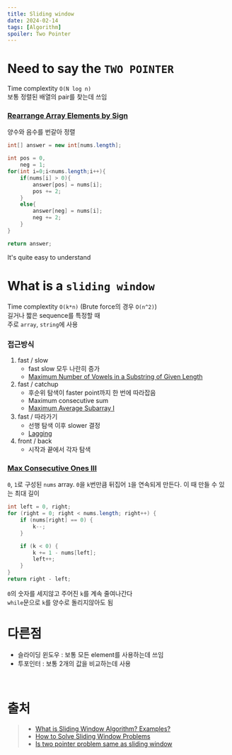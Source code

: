 ```yaml
---
title: Sliding window
date: 2024-02-14
tags: [Algorithm]
spoiler: Two Pointer
---
```


# Need to say the `TWO POINTER`
Time complextity `O(N log n)`  
보통 정렬된 배열의 pair를 찾는데 쓰임

### [Rearrange Array Elements by Sign](https://leetcode.com/problems/rearrange-array-elements-by-sign/)  
양수와 음수를 번갈아 정렬
```java
int[] answer = new int[nums.length];

int pos = 0,
    neg = 1;
for(int i=0;i<nums.length;i++){
    if(nums[i] > 0){
        answer[pos] = nums[i];
        pos += 2;
    }
    else{
        answer[neg] = nums[i];
        neg += 2;
    }
}

return answer;
```
It's quite easy to understand

# What is a `sliding window`
Time complextity `O(k*n)` (Brute force의 경우 `O(n^2)`)  
길거나 짧은 sequence를 특정할 때  
주로 `array`, `string`에 사용  

### 접근방식
1. fast / slow
    - fast slow 모두 나란히 증가
    - [Maximum Number of Vowels in a Substring of Given Length](https://leetcode.com/problems/maximum-number-of-vowels-in-a-substring-of-given-length)
1. fast / catchup
    - 후순위 탐색이 faster point까지 한 번에 따라잡음
    - Maximum consecutive sum
    - [Maximum Average Subarray I](https://leetcode.com/problems/maximum-average-subarray-i)
1. fast / 따라가기
    - 선행 탐색 이후 slower 결정
    - [Lagging](https://leetcode.com/problems/house-robber)
1. front / back
    - 시작과 끝에서 각자 탐색

### [Max Consecutive Ones III](https://leetcode.com/problems/max-consecutive-ones-iii)  
`0`, `1`로 구성된 `nums` array. `0`을 `k`번만큼 뒤집어 `1`을 연속되게 만든다. 이 때 만들 수 있는 최대 길이 
```java
int left = 0, right;
for (right = 0; right < nums.length; right++) {
    if (nums[right] == 0) {
        k--;
    }

    if (k < 0) {
        k += 1 - nums[left];
        left++;
    }
}
return right - left;
```
`0`의 숫자를 세지않고 주어진 `k`를 계속 줄여나간다  
`while`문으로 `k`를 양수로 돌리지않아도 됨


# 다른점
- 슬라이딩 윈도우 : 보통 모든 element를 사용하는데 쓰임
- 투포인터 : 보통 2개의 값을 비교하는데 사용

&nbsp;

# 출처
> - [What is Sliding Window Algorithm? Examples?](https://stackoverflow.com/a/64111403)  
> - [How to Solve Sliding Window Problems](https://medium.com/outco/how-to-solve-sliding-window-problems-28d67601a66)  
> - [Is two pointer problem same as sliding window](https://stackoverflow.com/a/64078338)